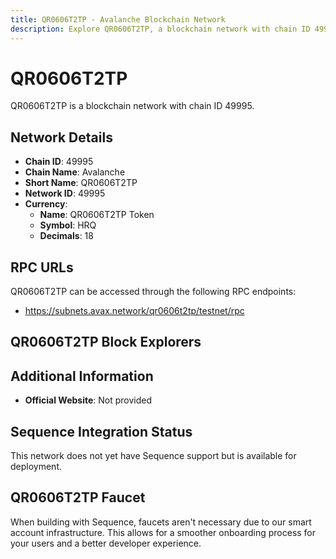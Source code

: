```yaml
--- 
title: QR0606T2TP - Avalanche Blockchain Network
description: Explore QR0606T2TP, a blockchain network with chain ID 49995. Learn about its native currency, QR0606T2TP Token, and how to interact with the network.
---
```


# QR0606T2TP

QR0606T2TP is a blockchain network with chain ID 49995.

## Network Details

- **Chain ID**: 49995
- **Chain Name**: Avalanche
- **Short Name**: QR0606T2TP
- **Network ID**: 49995
- **Currency**: 
  - **Name**: QR0606T2TP Token
  - **Symbol**: HRQ
  - **Decimals**: 18

## RPC URLs

QR0606T2TP can be accessed through the following RPC endpoints:

- https://subnets.avax.network/qr0606t2tp/testnet/rpc

## QR0606T2TP Block Explorers



## Additional Information

- **Official Website**: Not provided

## Sequence Integration Status

This network does not yet have Sequence support but is available for deployment.

## QR0606T2TP Faucet

When building with Sequence, faucets aren't necessary due to our smart account infrastructure. This allows for a smoother onboarding process for your users and a better developer experience.
